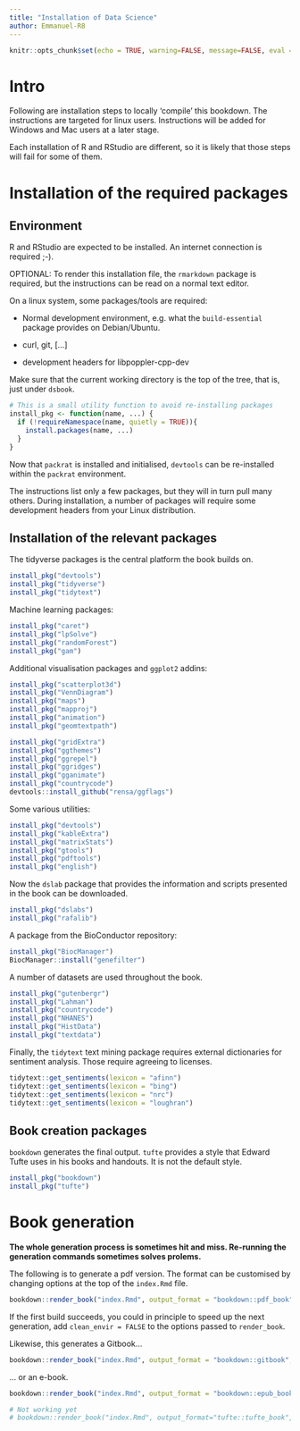 ```yaml
---
title: "Installation of Data Science"
author: Emmanuel-R8
---
```


```r
knitr::opts_chunk$set(echo = TRUE, warning=FALSE, message=FALSE, eval = TRUE)
```

# Intro

Following are installation steps to locally 'compile' this bookdown. The instructions are targeted for linux users. Instructions will be added for Windows and Mac users at a later stage.

Each installation of R and RStudio are different, so it is likely that those steps will fail for some of them.

# Installation of the required packages

## Environment

R and RStudio are expected to be installed. An internet connection is required ;-). 

OPTIONAL: To render this installation file, the `rmarkdown` package is required, but the instructions can be read on a normal text editor. 

On a linux system, some packages/tools are required:

- Normal development environment, e.g. what the `build-essential` package provides on Debian/Ubuntu.

- curl, git, [...]

- development headers for libpoppler-cpp-dev

Make sure that the current working directory is the top of the tree, that is, just under `dsbook`. 

```r
# This is a small utility function to avoid re-installing packages
install_pkg <- function(name, ...) {
  if (!requireNamespace(name, quietly = TRUE)){
    install.packages(name, ...)
  }
}
```

Now that `packrat` is installed and initialised, `devtools` can be re-installed within the `packrat` environment.

The instructions list only a few packages, but they will in turn pull many others. During installation, a number of packages will require some development headers from your Linux distribution. 

## Installation of the relevant packages

The tidyverse packages is the central platform the book builds on.

```r
install_pkg("devtools")
install_pkg("tidyverse")
install_pkg("tidytext")
```

Machine learning packages:

```r
install_pkg("caret")
install_pkg("lpSolve")
install_pkg("randomForest")
install_pkg("gam")
```

Additional visualisation packages and `ggplot2` addins:

```r
install_pkg("scatterplot3d")
install_pkg("VennDiagram")
install_pkg("maps")
install_pkg("mapproj")
install_pkg("animation")
install_pkg("geomtextpath")

install_pkg("gridExtra")
install_pkg("ggthemes")
install_pkg("ggrepel")
install_pkg("ggridges")
install_pkg("gganimate")
install_pkg("countrycode")
devtools::install_github("rensa/ggflags")
```

Some various utilities:

```r
install_pkg("devtools")
install_pkg("kableExtra")
install_pkg("matrixStats")
install_pkg("gtools")
install_pkg("pdftools")
install_pkg("english")
```

Now the `dslab` package that provides the information and scripts presented in the book can be downloaded.

```r
install_pkg("dslabs")
install_pkg("rafalib")
```

A package from the BioConductor repository:

```r
install_pkg("BiocManager")
BiocManager::install("genefilter")
```

A number of datasets are used throughout the book.

```r
install_pkg("gutenbergr")
install_pkg("Lahman")
install_pkg("countrycode")
install_pkg("NHANES")
install_pkg("HistData")
install_pkg("textdata")
```

Finally, the `tidytext` text mining package requires external dictionaries for sentiment analysis. Those require agreeing to licenses.

```r
tidytext::get_sentiments(lexicon = "afinn")
tidytext::get_sentiments(lexicon = "bing")
tidytext::get_sentiments(lexicon = "nrc")
tidytext::get_sentiments(lexicon = "loughran")
```

## Book creation packages

`bookdown` generates the final output. `tufte` provides a style that Edward Tufte uses in his books and handouts. It is not the default style.

```r
install_pkg("bookdown")
install_pkg("tufte")
```

# Book generation

**The whole generation process is sometimes hit and miss. Re-running the generation commands sometimes solves prolems.**

The following is to generate a pdf version. The format can be customised by changing options at the top of the `index.Rmd` file.

```r
bookdown::render_book("index.Rmd", output_format = "bookdown::pdf_book")
```

If the first build succeeds, you could in principle to speed up the next generation, add `clean_envir = FALSE` to the options passed to `render_book`. 

Likewise, this generates a Gitbook...

```r
bookdown::render_book("index.Rmd", output_format = "bookdown::gitbook", clean_envir=FALSE)
```

... or an e-book.

```r
bookdown::render_book("index.Rmd", output_format = "bookdown::epub_book", clean_envir=FALSE)
```

```r
# Not working yet
# bookdown::render_book("index.Rmd", output_format="tufte::tufte_book", clean_envir=FALSE)
```



